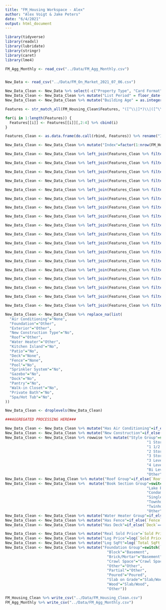 ```yaml
---
title: "FM_Housing Workspace - Alex"
author: "Alex Voigt & Jake Peters"
date: "6/4/2021"
output: html_document
---
```


```r
library(tidyverse)
library(readxl)
library(lubridate)
library(stringr)
library(caret)
library(lme4)
```

```r
FM_Agg_Monthly <- read_csv("../Data/FM_Agg_Monthly.csv")


New_Data <- read_csv("../Data/FM_On_Market_2021_07_06.csv")
```

```r
New_Data_Clean <- New_Data %>% select(-c("Property Type", "Card Format", "List Number", "Directions"))
New_Data_Clean <- New_Data_Clean %>% mutate("List Period" = floor_date(System.Date(), "month"))
New_Data_Clean <- New_Data_Clean %>% mutate("Building Age" = as.integer(format(`Start Date`, "%Y")) - `Year Built`)

Features <- str_match_all(FM_Housing_Clean$Features, "([^\\|]*)\\|([^\\|]*)\\|([^;]*);")

for(i in 1:length(Features)) {
  Features[[i]] <- Features[[i]][,2:4] %>% cbind(i)
}

Features_Clean <- as.data.frame(do.call(rbind, Features)) %>% rename("Index" = i)

New_Data_Clean <- New_Data_Clean %>% mutate("Index"=factor(1:nrow(FM_Housing_Clean)))

New_Data_Clean <- New_Data_Clean %>% left_join(Features_Clean %>% filter(V1=="Air Conditioning") %>% select("Index", V2)) %>% rename("Air Conditioning"=V2) %>% distinct(Index, .keep_all=TRUE)

New_Data_Clean <- New_Data_Clean %>% left_join(Features_Clean %>% filter(V1=="Foundation") %>% select("Index", V2)) %>% rename("Foundation"=V2) %>% distinct(Index, .keep_all=TRUE)

New_Data_Clean <- New_Data_Clean %>% left_join(Features_Clean %>% filter(V1=="Exterior") %>% select("Index", V2)) %>% rename("Exterior"=V2) %>% distinct(Index, .keep_all=TRUE)

New_Data_Clean <- New_Data_Clean %>% left_join(Features_Clean %>% filter(V2=="New Construction") %>% select("Index", V3)) %>% rename("New Construction Type"=V3) %>% distinct(Index, .keep_all=TRUE)

New_Data_Clean <- New_Data_Clean %>% left_join(Features_Clean %>% filter(V1=="Roof") %>% select("Index", V2)) %>% rename("Roof"=V2) %>% distinct(Index, .keep_all=TRUE)

New_Data_Clean <- New_Data_Clean %>% left_join(Features_Clean %>% filter(V1=="Water Heater") %>% select("Index", V2)) %>% rename("Water Heater"=V2) %>% distinct(Index, .keep_all=TRUE) 

New_Data_Clean <- New_Data_Clean %>% left_join(Features_Clean %>% filter(V2=="Kitchen Island") %>% select("Index", V3)) %>% rename("Kitchen Island"=V3) %>% distinct(Index, .keep_all=TRUE)

New_Data_Clean <- New_Data_Clean %>% left_join(Features_Clean %>% filter(V2=="Patio") %>% select("Index", V3)) %>% rename("Patio"=V3) %>% distinct(Index, .keep_all=TRUE)

New_Data_Clean <- New_Data_Clean %>% left_join(Features_Clean %>% filter(V2=="Wood Deck"|V2=="Maint. Free Deck") %>% select("Index", V2)) %>% rename("Deck"=V2) %>% distinct(Index, .keep_all=TRUE)

New_Data_Clean <- New_Data_Clean %>% left_join(Features_Clean %>% filter(V2=="Fenced Partial"|V2=="Fenced Full") %>% select("Index", V2)) %>% rename("Fence"=V2) %>% distinct(Index, .keep_all=TRUE)

New_Data_Clean <- New_Data_Clean %>% left_join(Features_Clean %>% filter(V2=="Pool") %>% select("Index", V3)) %>% rename("Pool"=V3) %>% distinct(Index, .keep_all=TRUE)

New_Data_Clean <- New_Data_Clean %>% left_join(Features_Clean %>% filter(V2=="Spa/Hot Tub") %>% select("Index", V3)) %>% rename("Spa/Hot Tub"=V3) %>% distinct(Index, .keep_all=TRUE)

New_Data_Clean <- New_Data_Clean %>% left_join(Features_Clean %>% filter(V2=="Sprinkler System") %>% select("Index", V3)) %>% rename("Sprinkler System"=V3) %>% distinct(Index, .keep_all=TRUE)

New_Data_Clean <- New_Data_Clean %>% left_join(Features_Clean %>% filter(V2=="Gazebo") %>% select("Index", V3)) %>% rename("Gazebo"=V3) %>% distinct(Index, .keep_all=TRUE)

New_Data_Clean <- New_Data_Clean %>% left_join(Features_Clean %>% filter(V2=="Dock") %>% select("Index", V3)) %>% rename("Dock"=V3) %>% distinct(Index, .keep_all=TRUE)

New_Data_Clean <- New_Data_Clean %>% left_join(Features_Clean %>% filter(V2=="Pantry") %>% select("Index", V3)) %>% rename("Pantry"=V3) %>% distinct(Index, .keep_all=TRUE)

New_Data_Clean <- New_Data_Clean %>% left_join(Features_Clean %>% filter(V2=="Walk-in Closet") %>% select("Index", V3)) %>% rename("Walk-in Closet"=V3) %>% distinct(Index, .keep_all=TRUE)

New_Data_Clean <- New_Data_Clean %>% left_join(Features_Clean %>% filter(V2=="Private Bath") %>% select("Index", V3)) %>% rename("Private Bath"=V3) %>% distinct(Index, .keep_all=TRUE)

New_Data_Clean <- New_Data_Clean %>% replace_na(list(
  "Air Conditioning"="None",
  "Foundation"="Other",
  "Exterior"="Other",
  "New Construction Type"="No",
  "Roof"="Other",
  "Water Heater"="Other",
  "Kitchen Island"="No",
  "Patio"="No",
  "Deck"="None",
  "Fence"="None",
  "Pool"="No",
  "Sprinkler System"="No",
  "Gazebo"="No",
  "Dock"="No",
  "Pantry"="No",
  "Walk-in Closet"="No",
  "Private Bath"="No",
  "Spa/Hot Tub"="No",
))

New_Data_Clean <- droplevels(New_Data_Clean)

###AGGREGATED PROCESSING HERE###

New_Data_Clean <- New_Data_Clean %>% mutate("Has Air Conditioning"=if_else(`Air Conditioning`=="None", "No", "Yes"))
New_Data_Clean <- New_Data_Clean %>% mutate("New Construction"=if_else(`New Construction Type`=="No", "No", "Yes"))
New_Data_Clean <- New_Data_Clean %>% rowwise %>% mutate("Style Group"=switch(`Style`,
                                                                "1 Story" = "1 Story",
                                                                "1 1/2 Stor" = "1.5 Story",
                                                                "2 Story" = "2+ Story",
                                                                "3 Story" = "2+ Story",
                                                                "3 Level" = "Split Level",
                                                                "4 Level" = "Split Level",
                                                                "Bi Level" = "Bi-Level",
                                                                "Other"))
New_Data_Clean <- New_Datag_Clean %>% mutate("Roof Group"=if_else(`Roof` %in% c("Shingle", "Architectural Shingle"), as.character(`Roof`), "Other"))
New_Data_Clean <- New_Data_Clean %>%  mutate("Book Section Group"=switch(`Book Section`,
                                                                "Lake Property"="Single Family Residence",
                                                                "Condominium" = "Condominium",
                                                                "Single Family Residence" = "Single Family Residence",
                                                                "Townhouse" = "Townhouse/Twinhome",
                                                                "Twinhomes" = "Townhouse/Twinhome",
                                                                "Other"))
New_Data_Clean <- New_Data_Clean %>% mutate("Water Heater Group"=if_else(`Water Heater`=="Gas", "Gas", "Electric/Other"))
New_Data_Clean <- New_Data_Clean %>% mutate("Has Fence"=if_else(`Fence`=="None", "No", "Yes"))
New_Data_Clean <- New_Data_Clean %>% mutate("Has Deck"=if_else(`Deck`=="None", "No", "Yes"))

New_Data_Clean <- New_Data_Clean %>% mutate("Real Sold Price"=`Sold Price`*261.560/`CPI`)
New_Data_Clean <- New_Data_Clean %>% mutate("Log Price"=log(`Sold Price`)) %>% filter(`Sold Price`>0)
New_Data_Clean <- New_Data_Clean %>% mutate("Log SqFt"=log(`Total SqFt.`))
New_Data_Clean <- New_Data_Clean %>% mutate("Foundation Group"=switch(`Foundation`,
                                              "Block"="Basement",
                                              "Brick/Mortar"="Basement",
                                              "Crawl Space"="Crawl Space",
                                              "Other"="Other",
                                              "Partial"="Other",
                                              "Poured"="Poured",
                                              "Slab on Grade"="Slab/Wood",
                                              "Wood"="Slab/Wood",
                                              "Other"))
```

```r
FM_Housing_Clean %>% write_csv("../Data/FM_Housing_Clean.csv")
FM_Agg_Monthly %>% write_csv("../Data/FM_Agg_Monthly.csv")
```

